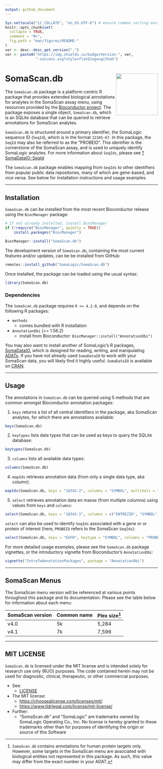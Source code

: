```yaml
---
output: github_document
---
```



<!-- README.md is generated from README.Rmd. Please edit that file -->


```r
Sys.setlocale("LC_COLLATE", "en_US.UTF-8") # ensure common sorting envir
knitr::opts_chunk$set(
  collapse = TRUE,
  comment = "#>",
  fig.path = "man/figures/README-"
)
ver <- desc::desc_get_version(".")
ver <- paste0("https://img.shields.io/badge/Version-", ver,
              "-success.svg?style=flat&logo=github")
```


# SomaScan.db <a href="https://somalogic.github.io/SomaDataIO"><img src="inst/figures/logo.png" align="right" height="138" alt="" /></a>


The `SomaScan.db` package is a platform-centric R package that provides 
extended biological annotations for analytes in the SomaScan assay menu, using 
resources provided by the [Bioconductor project](https://bioconductor.org/). 
The package exposes a single object, `SomaScan.db`, which is an SQLite 
database that can be queried to retrieve annotations for SomaScan analytes. 

`SomaScan.db` is structured around a primary identifier, the SomaLogic 
sequence ID (`SeqId`), which is in the format `12345-67`. In this package, the 
`SeqId` may also be referred to as the "PROBEID". This identifier is the 
cornerstone of the SomaScan assay, and is used to uniquely identify SomaLogic 
analytes. For more information about `SeqIds`, please see
[?SomaDataIO::SeqId](https://somalogic.github.io/SomaDataIO/reference/SeqId.html)

The `SomaScan.db` package enables mapping from `SeqIds` to other identifiers 
from popular public data repositories, many of which are gene-based, and vice 
versa. See below for installation instructions and usage examples.

---------------------


## Installation

`SomaScan.db` can be installed from the most recent Bioconductor release using
the `BiocManager` package:

```r
# If not already installed, install BiocManager
if (!require("BiocManager", quietly = TRUE))
    install.packages("BiocManager")

BiocManager::install("SomaScan.db")
```

The development version of `SomaScan.db`, containing the most current 
features and/or updates, can be be installed from GitHub:

```r
remotes::install_github("SomaLogic/SomaScan.db")
```

Once installed, the package can be loaded using the usual syntax:

```r
library(SomaScan.db)
```


### Dependencies

The `SomaScan.db` package requires `R >= 4.2.0`, and depends on the 
following R packages:

* `methods` 
    - comes bundled with R installation
* `AnnotationDbi` (>= 1.56.2)
    - install from Bioconductor: `BiocManager::install("AnnotationDbi")`

You may also want to install another of SomaLogic's R packages,
[SomaDataIO](https://github.com/SomaLogic/SomaDataIO/),
which is designed for reading, writing, and manipulating
[ADATs](https://github.com/SomaLogic/SomaLogic-Data/blob/master/README.md).
If you have not already used `SomaDataIO` to work with your 
SomaScan data, you will likely find it highly useful. `SomaDataIO` is 
available on [CRAN](https://cran.r-project.org/package=SomaDataIO).

---------------------


## Usage

The annotations in `SomaScan.db` can be queried using 5 methods that are 
common amongst Bioconductor annotation packages:

1. `keys` returns a list of all central identifiers in the package, aka 
SomaScan analytes, for which there are annotations available:
  
```r
keys(SomaScan.db)
```

2. `keytypes` lists data types that can be used as keys to query the 
SQLite database:

```r
keytypes(SomaScan.db)
```

3. `columns` lists all available data types:

```r
columns(SomaScan.db)
```

4. `mapIds` retrieves annotation data (from only a single data type, aka 
column):

```r
mapIds(SomaScan.db, keys = "18342-2", columns = "SYMBOL", multiVals = "first")
```

5. `select` retrieves annotation data en masse (from multiple columns) using 
values from `keys` and `columns`:

```r
select(SomaScan.db, keys = "18342-2", columns = c("ENTREZID", "SYMBOL", "UNIPROT"))
```

`select` can also be used to identify `SeqIds` associated with a gene or
or protein of interest (here, `PROBEID` refers to the SomaScan `SeqIds`):

```r
select(SomaScan.db, keys = "EGFR", keytype = "SYMBOL", columns = "PROBEID")
```


For more detailed usage examples, please see the `SomaScan.db` package 
vignettes, or the introductory vignette from Bioconductor's `AnnotationDbi`:

```r
vignette("IntroToAnnotationPackages", package = "AnnotationDbi")
```


---------------------


## SomaScan Menus

The SomaScan menu version will be referenced at various points throughout this 
package and its documentation. Please see the table below for information 
about each menu:

| SomaScan version     | Common name    | Plex size[^1]  |
| :------------------- | :------------- | :------------- |
| v4.0                 | 5k             | 5,284          |
| v4.1                 | 7k             | 7,596          |

[^1]: `SomaScan.db` contains annotations for human protein targets only. 
However, some targets in the SomaScan menu are associated with biological 
entities not represented in this package. As such, this value may differ from 
the exact number in your ADAT. 

---------------------


## MIT LICENSE

`SomaScan.db` is licensed under the MIT license and is intended
solely for research use only (RUO) purposes. The code contained
herein may not be used for diagnostic, clinical, therapeutic, or other
commercial purposes.

- See:
  - [LICENSE](https://github.com/SomaLogic/SomaScan.db/blob/main/LICENSE.md)
- The MIT license:
  - <https://choosealicense.com/licenses/mit/>
  - [https://www.tldrlegal.com/license/mit-license/](https://www.tldrlegal.com/license/mit-license)
- Further:
  - "SomaScan.db" and "SomaLogic" are trademarks owned by SomaLogic
    Operating Co., Inc. No license is hereby granted to these trademarks
    other than for purposes of identifying the origin or source of this
    Software

